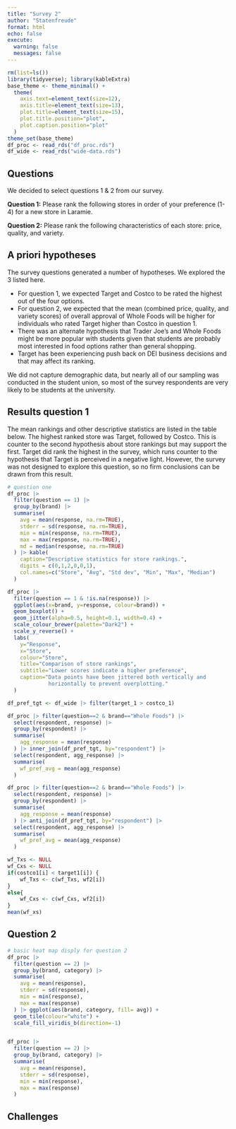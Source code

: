```yaml
---
title: "Survey 2"
author: "Statenfreude"
format: html
echo: false
execute: 
  warning: false
  messages: false
---
```


```r
rm(list=ls())
library(tidyverse); library(kableExtra)
base_theme <- theme_minimal() +
  theme(
    axis.text=element_text(size=12),
    axis.title=element_text(size=13),
    plot.title=element_text(size=15),
    plot.title.position="plot",
    plot.caption.position="plot"
  )
theme_set(base_theme)
df_proc <- read_rds("df_proc.rds")
df_wide <- read_rds("wide-data.rds")
```

## Questions
We decided to select questions 1 & 2 from our survey.

**Question 1:** Please rank the following stores in order of your preference 
(1-4) for a new store in Laramie.

**Question 2:** Please rank the following characteristics of each store: price,
quality, and variety.

## A priori hypotheses
The survey questions generated a number of hypotheses. We explored the 3 listed here.

- For question 1, we expected Target and Costco to be rated the highest out of the four options.
- For question 2, we expected that the mean (combined price, quality, and variety scores) of overall approval of Whole Foods will be higher for individuals who rated Target higher than Costco in question 1.
- There was an alternate hypothesis that Trader Joe's and Whole Foods might be more popular with students given that students are probably most interested in food options rather than general shopping.
- Target has been experiencing push back on DEI business decisions and that may affect its ranking.

We did not capture demographic data, but nearly all of our sampling was
conducted in the student union, so most of the survey respondents are very
likely to be students at the university.

## Results question 1
The mean rankings and other descriptive statistics are listed in the table
below. The highest ranked store was Target, followed by Costco. This
is counter to the second hypothesis about store rankings but may support the
first. Target did rank the highest in the survey, which runs counter to the
hypothesis that Target is perceived in a negative light. However, the survey was
not designed to explore this question, so no firm conclusions can be drawn from 
this result.

```r
# question one 
df_proc |>
  filter(question == 1) |> 
  group_by(brand) |> 
  summarise(
    avg = mean(response, na.rm=TRUE),
    stderr = sd(response, na.rm=TRUE),
    min = min(response, na.rm=TRUE),
    max = max(response, na.rm=TRUE),
    md = median(response, na.rm=TRUE)
  ) |> kable(
    caption="Descriptive statistics for store rankings.",
    digits = c(0,1,2,0,0,1),
    col.names=c("Store", "Avg", "Std dev", "Min", "Max", "Median")
  )
```

```r
df_proc |>
  filter(question == 1 & !is.na(response)) |> 
  ggplot(aes(x=brand, y=response, colour=brand)) +
  geom_boxplot() +
  geom_jitter(alpha=0.5, height=0.1, width=0.4) +
  scale_colour_brewer(palette="Dark2") +
  scale_y_reverse() +
  labs(
    y="Response",
    x="Store",
    colour="Store",
    title="Comparison of store rankings",
    subtitle="Lower scores indicate a higher preference",
    caption="Data points have been jittered both vertically and 
             horizontally to prevent overplotting."
  )
```



```r
df_pref_tgt <- df_wide |> filter(target_1 > costco_1)

df_proc |> filter(question==2 & brand=="Whole Foods") |> 
  select(respondent, response) |> 
  group_by(respondent) |> 
  summarise(
    agg_response = mean(response)
  ) |> inner_join(df_pref_tgt, by="respondent") |> 
  select(respondent, agg_response) |> 
  summarise(
    wf_pref_avg = mean(agg_response)
  )

df_proc |> filter(question==2 & brand=="Whole Foods") |> 
  select(respondent, response) |> 
  group_by(respondent) |> 
  summarise(
    agg_response = mean(response)
  ) |> anti_join(df_pref_tgt, by="respondent") |> 
  select(respondent, agg_response) |> 
  summarise(
    wf_pref_avg = mean(agg_response)
  )

wf_Txs <- NULL
wf_Cxs <- NULL
if(costco1[i] < target1[i]) {
	wf_Txs <- c(wf_Txs, wf2[i])
}
else{
	wf_Cxs <- c(wf_Cxs, wf2[i])
}
mean(wf_xs)

```




## Question 2

```r
# basic heat map disply for question 2
df_proc |>
  filter(question == 2) |> 
  group_by(brand, category) |> 
  summarise(
    avg = mean(response),
    stderr = sd(response),
    min = min(response),
    max = max(response)
  ) |> ggplot(aes(brand, category, fill= avg)) + 
  geom_tile(colour="white") +
  scale_fill_viridis_b(direction=-1)


df_proc |>
  filter(question == 2) |> 
  group_by(brand, category) |> 
  summarise(
    avg = mean(response),
    stderr = sd(response),
    min = min(response),
    max = max(response)
  )
```

## Challenges

